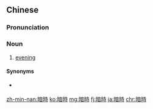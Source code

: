 {{also|暗时}}
==Chinese==
{{zh-forms|s=暗时}}

===Pronunciation===
{{zh-pron
|h=pfs=am-sṳ̀
|mn=kh,qz,tp,xm,zz:àm-sî
|cat=n
}}

===Noun===
{{zh-noun}}

# {{lb|zh|Min Nan|Hakka}} [[evening]]

====Synonyms====
* {{qualifier|Mandarin|Cantonese}} {{zh-l|晚上}}

[[zh-min-nan:暗時]]
[[ko:暗時]]
[[mg:暗時]]
[[fj:暗時]]
[[ja:暗時]]
[[chr:暗時]]